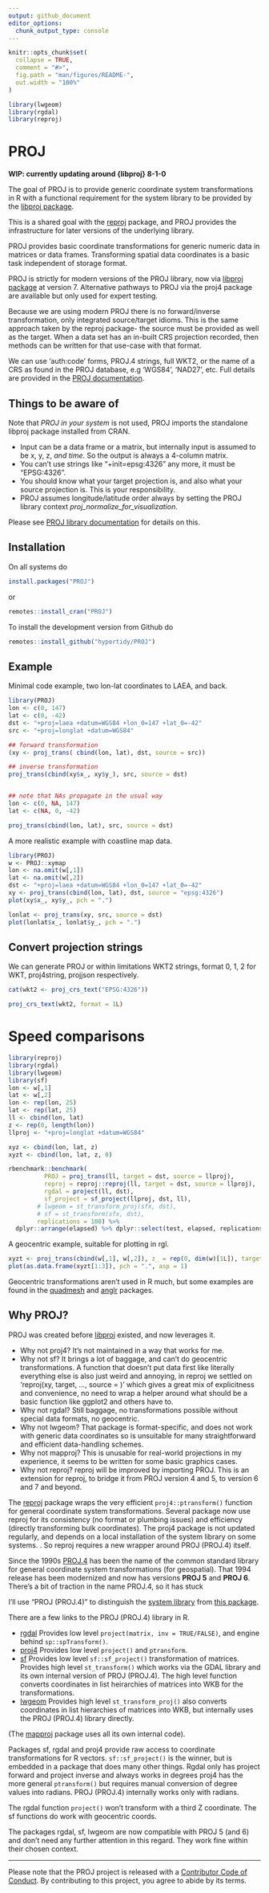 ```yaml
---
output: github_document
editor_options: 
  chunk_output_type: console
---
```


<!-- README.md is generated from README.Rmd. Please edit that file -->

```r
knitr::opts_chunk$set(
  collapse = TRUE,
  comment = "#>",
  fig.path = "man/figures/README-",
  out.width = "100%"
)

library(lwgeom)
library(rgdal)
library(reproj)

```
# PROJ

**WIP: currently updating around {libproj} 8-1-0 **


The goal of PROJ is to provide generic coordinate system transformations in R with a functional requirement for the system library to be provided by the [libproj package](https://cran.r-project.org/package=libproj). 

This is a shared goal with the [reproj](https://cran.r-project.org/package=reproj)
package, and PROJ provides the infrastructure for later versions of the underlying library. 

PROJ provides basic coordinate transformations for generic numeric data in matrices or data frames. Transforming spatial data coordinates is a basic task independent of storage format.

PROJ is strictly for modern versions of the PROJ library, now via [libproj package](https://cran.r-project.org/package=libproj) at version 7. Alternative pathways to 
PROJ via the proj4 package are available but only used for expert testing.

Because we are using modern PROJ there is no forward/inverse
transformation, only integrated source/target idioms. This is the same approach
taken by the reproj package- the source must be provided as well as the target.
When a data set has an in-built CRS projection recorded, then methods can be
written for that use-case with that format.

We can use 'auth:code' forms, PROJ.4 strings, full WKT2, or the name of a CRS as
found in the PROJ database, e.g 'WGS84', 'NAD27', etc. Full details are provided
in the [PROJ
documentation](https://proj.org/development/reference/functions.html#c.proj_create).


## Things to be aware of

Note that *PROJ in your system* is not used, PROJ imports the standalone libproj package installed from CRAN. 

* Input can be a data frame or a matrix, but internally input is assumed to be x, y, z, *and time*. So the output is always a 4-column matrix. 
* You can't use strings like "+init=epsg:4326" any more, it must be "EPSG:4326". 
* You should know what your target projection is, and also what your source projection is. This is your responsibility. 
* PROJ assumes longitude/latitude order always by setting the PROJ library context *proj_normalize_for_visualization*. 

Please see [PROJ library documentation](https://proj.org/development/quickstart.html) for details on this. 



## Installation

On all systems do 

```R
install.packages("PROJ")
```

or 

```R
remotes::install_cran("PROJ")
```

To install the development version from Github do

```R
remotes::install_github("hypertidy/PROJ")
```


## Example

Minimal code example, two lon-lat coordinates to LAEA, and back. 

```r
library(PROJ)
lon <- c(0, 147)
lat <- c(0, -42)
dst <- "+proj=laea +datum=WGS84 +lon_0=147 +lat_0=-42"
src <- "+proj=longlat +datum=WGS84"

## forward transformation
(xy <- proj_trans( cbind(lon, lat), dst, source = src))

## inverse transformation
proj_trans(cbind(xy$x_, xy$y_), src, source = dst)


## note that NAs propagate in the usual way
lon <- c(0, NA, 147)
lat <- c(NA, 0, -42)

proj_trans(cbind(lon, lat), src, source = dst)

```

A more realistic example with coastline map data. 


```r
library(PROJ)
w <- PROJ::xymap
lon <- na.omit(w[,1])
lat <- na.omit(w[,2])
dst <- "+proj=laea +datum=WGS84 +lon_0=147 +lat_0=-42"
xy <- proj_trans(cbind(lon, lat), dst, source = "epsg:4326")
plot(xy$x_, xy$y_, pch = ".")

lonlat <- proj_trans(xy, src, source = dst)
plot(lonlat$x_, lonlat$y_, pch = ".")
```

## Convert projection strings

We can generate PROJ or within limitations WKT2 strings, format 0, 1, 2 for WKT, proj4string, projjson respectively. 

```r
cat(wkt2 <- proj_crs_text("EPSG:4326"))

proj_crs_text(wkt2, format = 1L)


```


# Speed comparisons

```r
library(reproj)
library(rgdal)
library(lwgeom)
library(sf)
lon <- w[,1]
lat <- w[,2]
lon <- rep(lon, 25)
lat <- rep(lat, 25)
ll <- cbind(lon, lat)
z <- rep(0, length(lon))
llproj <- "+proj=longlat +datum=WGS84"

xyz <- cbind(lon, lat, z)
xyzt <- cbind(lon, lat, z, 0)

rbenchmark::benchmark(
          PROJ = proj_trans(ll, target = dst, source = llproj),
          reproj = reproj::reproj(ll, target = dst, source = llproj),
          rgdal = project(ll, dst),
          sf_project = sf_project(llproj, dst, ll),
        # lwgeom = st_transform_proj(sfx, dst),
        # sf = st_transform(sfx, dst),
        replications = 100) %>%
  dplyr::arrange(elapsed) %>% dplyr::select(test, elapsed, replications)
```



A geocentric example, suitable for plotting in rgl. 

```r
xyzt <- proj_trans(cbind(w[,1], w[,2]), z_ = rep(0, dim(w)[1L]), target = "+proj=geocent +datum=WGS84", source = "EPSG:4326")
plot(as.data.frame(xyzt[1:3]), pch = ".", asp = 1)
```

Geocentric transformations aren't used in R much, but some examples are found in the [quadmesh](https://CRAN.R-project.org/package=quadmesh) and [anglr](https://github.com/hypertidy/anglr) packages. 

## Why PROJ?

PROJ was created before [libproj](https://cran.r-project.org/package=libproj) existed, and now leverages it. 

* Why not proj4?  It's not maintained in a way that works for me. 
* Why not sf?  It brings a lot of baggage, and can't do geocentric transformations.  A function that doesn't put data first like literally everything
else is also just weird and annoying, in reproj we settled on 'reproj(xy, target, ..., source = )' which gives a great mix of explicitness and convenience, no need to wrap a helper around what should be a basic function like ggplot2 and others have to. 
* Why not rgdal? Still baggage, no transformations possible without special data formats, no geocentric. 
* Why not lwgeom? That package is format-specific, and does not work with generic
data coordinates so is unsuitable for many straightforward and efficient
data-handling schemes.
* Why not mapproj? This is unusable for real-world projections in my experience,
it seems to be written for some basic graphics cases.
* Why not reproj? reproj will be improved by importing PROJ. This is an
extension for reproj, to bridge it from PROJ version 4 and 5, to version 6 and 7
and beyond.

The [reproj](https://CRAN.R-project.org/package=reproj) package wraps the very efficient `proj4::ptransform()` function for general coordinate system transformations.  Several package now use reproj for its consistency (no format or plumbing issues) and efficiency (directly transforming bulk coordinates). The proj4 package is not updated regularly, and depends on a local installation of the system library on some systems. . So reproj requires a new wrapper around PROJ (PROJ.4) itself. 

Since the 1990s [PROJ.4](https://proj4.org) has been the name of the common standard library for general coordinate system transformations (for geospatial). That 1994 release has been modernized and now has versions **PROJ 5** and **PROJ 6**. There's a bit of traction in the name PROJ.4, so it has stuck 

I'll use "PROJ (PROJ.4)" to distinguish the [system library](https://proj4.org) from [this package](https://github.com/hypertidy/PROJ).

There are a few links to the PROJ (PROJ.4) library in R. 

* [rgdal](https://CRAN.R-project.org/package=rgdal) Provides low level `project(matrix, inv = TRUE/FALSE)`, and engine behind `sp::spTransform()`. 
* [proj4](https://CRAN.R-project.org/package=proj4) Provides low level `project()` and `ptransform`. 
* [sf](https://CRAN.R-project.org/package=sf) Provides low level `sf::sf_project()` transformation of matrices. Provides high level `st_transform()` which works via the GDAL library and its own internal version of PROJ (PROJ.4). The high level function converts coordinates in list heirarchies of matrices into WKB for the transformations. 
* [lwgeom](https://CRAN.R-project.org/package=lwgeom) Provides high level `st_transform_proj()` also converts coordinates in list hierarchies of matrices into WKB, but internally uses the PROJ (PROJ.4) library directly. 

(The [mapproj](https://CRAN.R-project.org/package=mapproj) package uses all its own internal code). 

Packages sf, rgdal and proj4 provide raw access to coordinate transformations for R vectors. `sf::sf_project()` is the winner, but is embedded in a package that does many other things. Rgdal only has project forward and project inverse and always works in degrees proj4 has the more general `ptransform()` but requires manual conversion of degree values into radians. PROJ (PROJ.4) internally works only with radians. 

The rgdal function `project()` won't transform with a third Z coordinate. The sf functions do work with geocentric coords. 

The packages rgdal, sf, lwgeom are now compatible with PROJ 5 (and 6) and don't need any further attention in this regard. They work fine within their chosen context. 


---

Please note that the PROJ project is released with a
  [Contributor Code of Conduct](https://github.com/hypertidy/PROJ/blob/master/CODE_OF_CONDUCT.md).
  By contributing to this project, you agree to abide by its terms.
